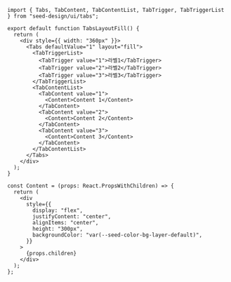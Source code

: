 ```tsx copy
import { Tabs, TabContent, TabContentList, TabTrigger, TabTriggerList } from "seed-design/ui/tabs";

export default function TabsLayoutFill() {
  return (
    <div style={{ width: "360px" }}>
      <Tabs defaultValue="1" layout="fill">
        <TabTriggerList>
          <TabTrigger value="1">라벨1</TabTrigger>
          <TabTrigger value="2">라벨2</TabTrigger>
          <TabTrigger value="3">라벨3</TabTrigger>
        </TabTriggerList>
        <TabContentList>
          <TabContent value="1">
            <Content>Content 1</Content>
          </TabContent>
          <TabContent value="2">
            <Content>Content 2</Content>
          </TabContent>
          <TabContent value="3">
            <Content>Content 3</Content>
          </TabContent>
        </TabContentList>
      </Tabs>
    </div>
  );
}

const Content = (props: React.PropsWithChildren) => {
  return (
    <div
      style={{
        display: "flex",
        justifyContent: "center",
        alignItems: "center",
        height: "300px",
        backgroundColor: "var(--seed-color-bg-layer-default)",
      }}
    >
      {props.children}
    </div>
  );
};

```
